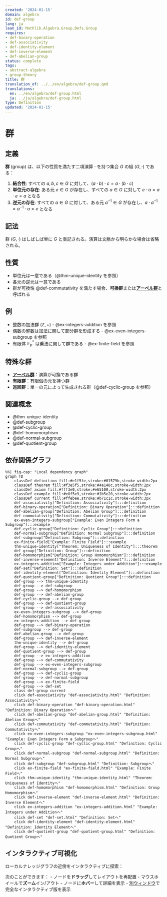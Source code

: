 ```yaml
---
created: '2024-01-15'
domain: algebra
id: def-group
lang: ja
lean_id: Mathlib.Algebra.Group.Defs.Group
requires:
- def-binary-operation
- def-associativity
- def-identity-element
- def-inverse-element
- def-abelian-group
status: complete
tags:
- abstract-algebra
- group-theory
title: 群
translation_of: ../../en/algebra/def-group.qmd
translations:
  en: ../en/algebra/def-group.html
  ja: ../ja/algebra/def-group.html
type: Definition
updated: '2024-01-15'
---
```


# 群

## 定義

**群** (group) は、以下の性質を満たす二項演算 $\cdot$ を持つ集合 $G$ の組 $(G, \cdot)$ である：

1. **結合性**: すべての $a, b, c \in G$ に対して、$(a \cdot b) \cdot c = a \cdot (b \cdot c)$
2. **単位元の存在**: ある元 $e \in G$ が存在し、すべての $a \in G$ に対して $e \cdot a = a \cdot e = a$ となる
3. **逆元の存在**: すべての $a \in G$ に対して、ある元 $a^{-1} \in G$ が存在し、$a \cdot a^{-1} = a^{-1} \cdot a = e$ となる

## 記法

群 $(G, \cdot)$ はしばしば単に $G$ と表記される。演算は文脈から明らかな場合は省略される。

## 性質

- 単位元は一意である（@thm-unique-identity を参照）
- 各元の逆元は一意である
- 群が可換性 @def-commutativity を満たす場合、**可換群**または**[アーベル群](def-abelian-group.qmd)**と呼ばれる

## 例

- 整数の加法群 $(\mathbb{Z}, +)$ - @ex-integers-addition を参照
- 偶数の整数は加法に関して部分群を形成する - @ex-even-integers-subgroup を参照
- 有限体 $\mathbb{F}_p^*$ は乗法に関して群である - @ex-finite-field を参照

## 特殊な群

- **[アーベル群](def-abelian-group.qmd)**：演算が可換である群
- **有限群**：有限個の元を持つ群
- **巡回群**：単一の元によって生成される群（@def-cyclic-group を参照）

## 関連概念

- @thm-unique-identity
- @def-subgroup
- @def-cyclic-group
- @def-homomorphism
- @def-normal-subgroup
- @def-quotient-group

## 依存関係グラフ

```mermaid
%%| fig-cap: "Local dependency graph"
graph TD
    classDef definition fill:#e1f5fe,stroke:#01579b,stroke-width:2px
    classDef theorem fill:#f3e5f5,stroke:#4a148c,stroke-width:2px
    classDef axiom fill:#fff3e0,stroke:#e65100,stroke-width:2px
    classDef example fill:#e8f5e9,stroke:#1b5e20,stroke-width:2px
    classDef current fill:#ffebee,stroke:#b71c1c,stroke-width:3px
    def-associativity["Definition: Associativity"]:::definition
    def-binary-operation["Definition: Binary Operation"]:::definition
    def-abelian-group["Definition: Abelian Group"]:::definition
    def-commutativity["Definition: Commutativity"]:::definition
    ex-even-integers-subgroup["Example: Even Integers Form a Subgroup"]:::example
    def-cyclic-group["Definition: Cyclic Group"]:::definition
    def-normal-subgroup["Definition: Normal Subgroup"]:::definition
    def-subgroup["Definition: Subgroup"]:::definition
    ex-finite-field["Example: Finite Field"]:::example
    thm-unique-identity["Theorem: Uniqueness of Identity"]:::theorem
    def-group["Definition: Group"]:::definition
    def-homomorphism["Definition: Group Homomorphism"]:::definition
    def-inverse-element["Definition: Inverse Element"]:::definition
    ex-integers-addition["Example: Integers under Addition"]:::example
    def-set["Definition: Set"]:::definition
    def-identity-element["Definition: Identity Element"]:::definition
    def-quotient-group["Definition: Quotient Group"]:::definition
    def-group --> thm-unique-identity
    def-group --> def-subgroup
    def-group --> def-homomorphism
    def-group --> def-abelian-group
    def-cyclic-group --> def-group
    def-group --> def-quotient-group
    def-group --> def-associativity
    ex-even-integers-subgroup --> def-group
    def-homomorphism --> def-group
    ex-integers-addition --> def-group
    def-group --> def-binary-operation
    def-subgroup --> def-group
    def-abelian-group --> def-group
    def-group --> def-inverse-element
    thm-unique-identity --> def-group
    def-group --> def-identity-element
    def-quotient-group --> def-group
    def-group --> ex-integers-addition
    def-group --> def-commutativity
    def-group --> ex-even-integers-subgroup
    def-normal-subgroup --> def-group
    def-group --> def-cyclic-group
    def-group --> def-normal-subgroup
    def-group --> ex-finite-field
    def-group --> def-set
    class def-group current
    click def-associativity "def-associativity.html" "Definition: Associativityへ"
    click def-binary-operation "def-binary-operation.html" "Definition: Binary Operationへ"
    click def-abelian-group "def-abelian-group.html" "Definition: Abelian Groupへ"
    click def-commutativity "def-commutativity.html" "Definition: Commutativityへ"
    click ex-even-integers-subgroup "ex-even-integers-subgroup.html" "Example: Even Integers Form a Subgroupへ"
    click def-cyclic-group "def-cyclic-group.html" "Definition: Cyclic Groupへ"
    click def-normal-subgroup "def-normal-subgroup.html" "Definition: Normal Subgroupへ"
    click def-subgroup "def-subgroup.html" "Definition: Subgroupへ"
    click ex-finite-field "ex-finite-field.html" "Example: Finite Fieldへ"
    click thm-unique-identity "thm-unique-identity.html" "Theorem: Uniqueness of Identityへ"
    click def-homomorphism "def-homomorphism.html" "Definition: Group Homomorphismへ"
    click def-inverse-element "def-inverse-element.html" "Definition: Inverse Elementへ"
    click ex-integers-addition "ex-integers-addition.html" "Example: Integers under Additionへ"
    click def-set "def-set.html" "Definition: Setへ"
    click def-identity-element "def-identity-element.html" "Definition: Identity Elementへ"
    click def-quotient-group "def-quotient-group.html" "Definition: Quotient Groupへ"
```

## インタラクティブ可視化

ローカルナレッジグラフの近傍をインタラクティブに探索：

::: {.graph-viz data-id="def-group" data-width="700" data-height="500"}
:::

次のことができます：
- ノードを**ドラッグ**してレイアウトを再配置
- マウスホイールで**ズーム**イン/アウト
- ノードに**ホバー**して詳細を表示
- [別ウィンドウ](../../output/interactive/def-group.html){target="_blank"}で完全なインタラクティブ版を表示

